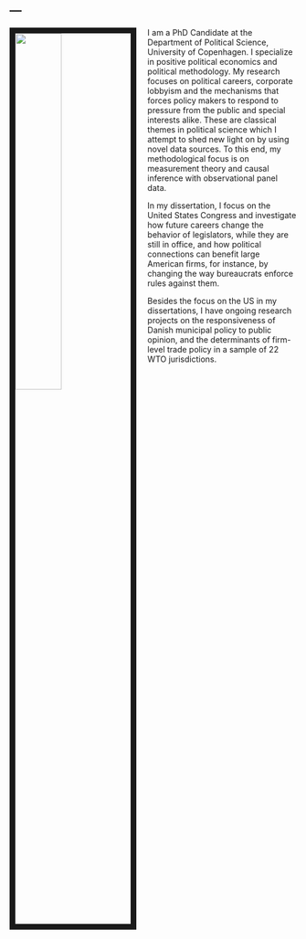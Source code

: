 ---
---

<img src="me.jpg" style="width:40%; border:10px solid; margin-right: 20px" align="left">

I am a PhD Candidate at the Department of Political Science, University of Copenhagen. I specialize in positive political economics and political methodology. My research focuses on political careers, corporate lobbyism and the mechanisms that forces policy makers to respond to pressure from the public and special interests alike. These are classical themes in political science which I attempt to shed new light on by using novel data sources. To this end, my methodological focus is on measurement theory and causal inference with observational panel data. 

In my dissertation, I focus on the United States Congress and investigate how future careers change the behavior of legislators, while they are still in office, and how political connections can benefit large American firms, for instance, by changing the way bureaucrats enforce rules against them.

Besides the focus on the US in my dissertations, I have ongoing research projects on the responsiveness of Danish municipal policy to public opinion, and the determinants of firm-level trade policy in a sample of 22 WTO jurisdictions.



